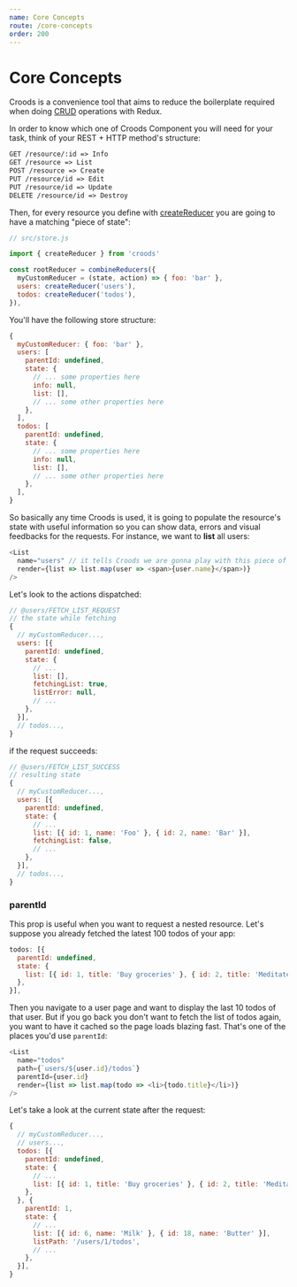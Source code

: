 ```yaml
---
name: Core Concepts
route: /core-concepts
order: 200
---
```


# Core Concepts

Croods is a convenience tool that aims to reduce the boilerplate required when doing [CRUD](https://en.wikipedia.org/wiki/Create,_read,_update_and_delete) operations with Redux.

In order to know which one of Croods Component you will need for your task, think of your REST + HTTP method's structure:

```md
GET /resource/:id => Info
GET /resource => List
POST /resource => Create
PUT /resource/id => Edit
PUT /resource/id => Update
DELETE /resource/id => Destroy
```

Then, for every resource you define with [createReducer](/create-reducer) you are going to have a matching "piece of state":

```javascript
// src/store.js

import { createReducer } from 'croods'

const rootReducer = combineReducers({
  myCustomReducer = (state, action) => { foo: 'bar' },
  users: createReducer('users'),
  todos: createReducer('todos'),
}),
```

You'll have the following store structure:

```javascript
{
  myCustomReducer: { foo: 'bar' },
  users: [
    parentId: undefined,
    state: {
      // ... some properties here
      info: null,
      list: [],
      // ... some other properties here
    },
  ],
  todos: [
    parentId: undefined,
    state: {
      // ... some properties here
      info: null,
      list: [],
      // ... some other properties here
    },
  ],
}
```

So basically any time Croods is used, it is going to populate the resource's state with useful information so you can show data, errors and visual feedbacks for the requests. For instance, we want to **list** all users:

```javascript
<List
  name="users" // it tells Croods we are gonna play with this piece of state
  render={list => list.map(user => <span>{user.name}</span>)}
/>
```

Let's look to the actions dispatched:

```javascript
// @users/FETCH_LIST_REQUEST
// the state while fetching
{
  // myCustomReducer...,
  users: [{
    parentId: undefined,
    state: {
      // ...
      list: [],
      fetchingList: true,
      listError: null,
      // ...
    },
  }],
  // todos...,
}
```

if the request succeeds:

```javascript
// @users/FETCH_LIST_SUCCESS
// resulting state
{
  // myCustomReducer...,
  users: [{
    parentId: undefined,
    state: {
      // ...
      list: [{ id: 1, name: 'Foo' }, { id: 2, name: 'Bar' }],
      fetchingList: false,
      // ...
    },
  }],
  // todos...,
}
```

### parentId

This prop is useful when you want to request a nested resource.
Let's suppose you already fetched the latest 100 todos of your app:

```javascript
todos: [{
  parentId: undefined,
  state: {
    list: [{ id: 1, title: 'Buy groceries' }, { id: 2, title: 'Meditate' }, ...],
  },
}],
```

Then you navigate to a user page and want to display the last 10 todos of that user.
But if you go back you don't want to fetch the list of todos again, you want to have it cached so the page loads blazing fast. That's one of the places you'd use `parentId`:

```javascript
<List
  name="todos"
  path={`users/${user.id}/todos`}
  parentId={user.id}
  render={list => list.map(todo => <li>{todo.title}</li>)}
/>
```

Let's take a look at the current state after the request:

```javascript
{
  // myCustomReducer...,
  // users...,
  todos: [{
    parentId: undefined,
    state: {
      // ...
      list: [{ id: 1, title: 'Buy groceries' }, { id: 2, title: 'Meditate' }, ...],
    },
  }, {
    parentId: 1,
    state: {
      // ...
      list: [{ id: 6, name: 'Milk' }, { id: 18, name: 'Butter' }],
      listPath: '/users/1/todos',
      // ...
    },
  }],
}
```
